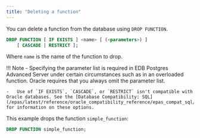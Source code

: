 ```yaml
---
title: "Deleting a function"
---
```


<div id="deleting_a_function" class="registered_link"></div>

You can delete a function from the database using `DROP FUNCTION`.

```sql
DROP FUNCTION [ IF EXISTS ] <name> [ (<parameters>) ]
    [ CASCADE | RESTRICT ];
```

Where `name` is the name of the function to drop.

!!! Note
    -   Specifying the parameter list is required in EDB Postgres Advanced Server under certain circumstances such as in an overloaded function. Oracle requires that you always omit the parameter list.

    -   Use of `IF EXISTS`, `CASCADE`, or `RESTRICT` isn't compatible with Oracle databases. See the [Database Compatibility: SQL](/epas/latest/reference/oracle_compatibility_reference/epas_compat_sql/47_drop_function) for information on these options.

This example drops the function `simple_function`:

```sql
DROP FUNCTION simple_function;
```
